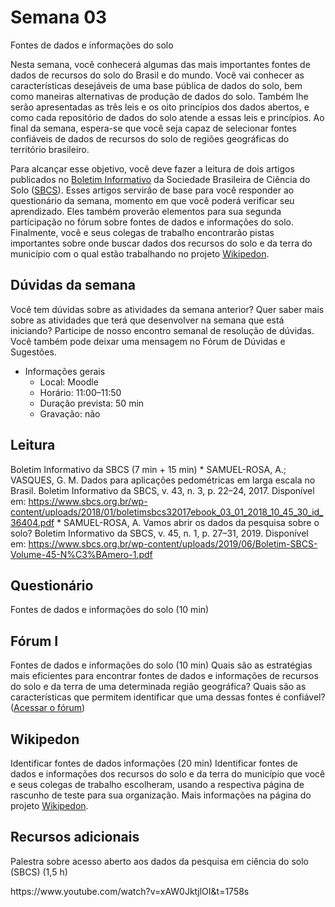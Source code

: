 # Semana 03

Fontes de dados e informações do solo

Nesta semana, você conhecerá algumas das mais importantes fontes de dados de recursos do solo do Brasil e do mundo. Você vai conhecer as características desejáveis de uma base pública de dados do solo, bem como maneiras alternativas de produção de dados do solo. Também lhe serão apresentadas as três leis e os oito princípios dos dados abertos, e como cada repositório de dados do solo atende a essas leis e princípios. Ao final da semana, espera-se que você seja capaz de selecionar fontes confiáveis de dados de recursos do solo de regiões geográficas do território brasileiro.

Para alcançar esse objetivo, você deve fazer a leitura de dois artigos publicados no [Boletim Informativo](https://www.sbcs.org.br/?post_type=boletim) da Sociedade Brasileira de Ciência do Solo ([SBCS](https://www.sbcs.org.br)). Esses artigos servirão de base para você responder ao questionário da semana, momento em que você poderá verificar seu aprendizado. Eles também proverão elementos para sua segunda participação no fórum sobre fontes de dados e informações do solo. Finalmente, você e seus colegas de trabalho encontrarão pistas importantes sobre onde buscar dados dos recursos do solo e da terra do município com o qual estão trabalhando no projeto [Wikipedon](https://pt.wikiversity.org/wiki/Wikipedon).

## Dúvidas da semana

Você tem dúvidas sobre as atividades da semana anterior? Quer saber mais sobre as atividades que terá que desenvolver na semana que está iniciando? Participe de nosso encontro semanal de resolução de dúvidas. Você também pode deixar uma mensagem no Fórum de Dúvidas e Sugestões.

* Informações gerais
  * Local: Moodle
  * Horário: 11:00–11:50
  * Duração prevista: 50 min
  * Gravação: não

## Leitura

Boletim Informativo da SBCS (7 min + 15 min)
<!-- Descrição -->
* SAMUEL-ROSA, A.; VASQUES, G. M. Dados para aplicações pedométricas em larga escala no Brasil. Boletim Informativo da SBCS, v. 43, n. 3, p. 22–24, 2017. Disponível em: <https://www.sbcs.org.br/wp-content/uploads/2018/01/boletimsbcs32017ebook_03_01_2018_10_45_30_id_36404.pdf>
* SAMUEL-ROSA, A. Vamos abrir os dados da pesquisa sobre o solo? Boletim Informativo da SBCS, v. 45, n. 1, p. 27–31, 2019. Disponível em: <https://www.sbcs.org.br/wp-content/uploads/2019/06/Boletim-SBCS-Volume-45-N%C3%BAmero-1.pdf>

## Questionário

Fontes de dados e informações do solo (10 min)


## Fórum I

Fontes de dados e informações do solo (10 min)
<!-- Descrição -->
Quais são as estratégias mais eficientes para encontrar fontes de dados e informações de recursos do solo e da terra de uma determinada região geográfica? Quais são as características que permitem identificar que uma dessas fontes é confiável? ([Acessar o fórum](https://moodle.utfpr.edu.br/mod/forum/view.php?id=549655))

<!-- ## Wikipedon—Encontrar dados e informações de recursos do solo e da terra (20 min) -->
## Wikipedon

Identificar fontes de dados informações (20 min)
<!-- Descrição -->
<!-- Encontrar dados e informações dos recursos do solo e da terra do município que você e seus colegas de trabalho escolheram, usando a respectiva página de rascunho de teste para sua organização. Mais informações na página do projeto [Wikipedon](https://pt.wikiversity.org/wiki/Wikipedon). -->
Identificar fontes de dados e informações dos recursos do solo e da terra do município que você e seus colegas de trabalho escolheram, usando a respectiva página de rascunho de teste para sua organização. Mais informações na página do projeto [Wikipedon](https://pt.wikiversity.org/wiki/Wikipedon).

## Recursos adicionais

Palestra sobre acesso aberto aos dados da pesquisa em ciência do solo (SBCS) (1,5 h)

https://www.youtube.com/watch?v=xAW0JktjlOI&t=1758s
